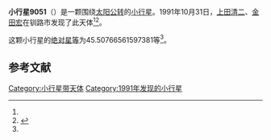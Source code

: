 {{Infobox planet
| bgcolour = #FFFFC0
| name = 9051
| symbol = 
| image = 
| caption = 
| discovery = yes
| discovery_ref = 
| discoverer = [[上田清二|上田清二]]、[[金田宏|金田宏]]
| discovery_site = [[钏路市|钏路市]] 
| discovered = 1991年10月31日
| designations = yes
| mp_name = 
| named_after = 
| alt_names = 1991 UG3/ 1950 TY3 / 1989 CY5
| mp_category = [[主带小行星|主带小行星]]
| orbit_ref = <ref name="a">[http://ssd.jpl.nasa.gov/sbdb.cgi?sstr=9051 9051] {{Wayback|url=http://ssd.jpl.nasa.gov/sbdb.cgi?sstr=9051 |date=20210719060352 }}，小行星數據庫瀏覽器（JPL Small-Body Database Browser）－[[美国国家航空航天局|美国国家航空航天局]]喷气推进实验室</ref>
| epoch = 2456400.5 (2013年4月18日更新)
| aphelion = {{convert|2.91935285441607|AU|km|3|lk=out}}
| perihelion = {{convert|1.886030150630866|AU|km|3}}
| semimajor = {{convert|2.402691502523468|AU|km|3}}
| eccentricity = 0.215034411
| period = 1360.333664 [[日|日]]<br />3.72[[儒略年|儒略年]]
| avg_speed = 
| inclination = 3.004216080599414
| asc_node = 318.1660228326609
| mean_anomaly = 
| arg_peri = 45.50766561597381
| satellites = 
| physical_characteristics = yes
| dimensions = 
| mass = 
| density = 
| surface_grav = 
| escape_velocity = 
| sidereal_day = 
| axial_tilt = 
| pole_ecliptic_lat = 
| pole_ecliptic_lon = 
| albedo = 
| temperatures= 
| temp_name1 = 
| mean_temp_1 = 
| max_temp_1 = 
| temp_name2 = 
| max_temp_2 = 
| spectral_type = 
| abs_magnitude = 45.50766561597381
}}

'''小行星9051'''（{{lang-en|9051}}）是一颗围绕[[太阳|太阳]][[公转|公转]]的[[小行星|小行星]]。1991年10月31日，[[上田清二|上田清二]]、[[金田宏|金田宏]]在钏路市发现了此天体<ref name="a" /><ref>{{cite news|title=小行星列表|url=http://cfa-www.harvard.edu/iau/lists/NumberedMPs.txt|accessdate=2013-07-08|newspaper=哈佛大学|archive-date=2008-05-17|archive-url=https://web.archive.org/web/20080517010638/http://cfa-www.harvard.edu/iau/lists/NumberedMPs.txt|dead-url=no}}</ref>。

这颗小行星的[[绝对星等|绝对星等]]为45.50766561597381等<ref name="a" />。

==参考文献==
{{reflist}}
{{Minor Planet Number|[[小行星9050|小行星9050]]|[[小行星9052|小行星9052]]}}

{{小天体}}

[[Category:小行星带天体|Category:小行星带天体]]
[[Category:1991年发现的小行星|Category:1991年发现的小行星]]

{{asteroid-stub}}